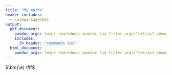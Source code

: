 ```yaml
---
title: "My maths"
header-includes:
  - \usepackage{bm}
output:
  pdf_document:
    pandoc_args: !expr rmarkdown::pandoc_lua_filter_args("extract_commands.lua")
    includes:
      in_header: "commands.tex"
  html_document:
    pandoc_args: !expr rmarkdown::pandoc_lua_filter_args("extract_commands.lua")
---
```


::: {.hidden}
$$
\newcommand{\e}{\mathcal{E}}
\newcommand{\fff}{\frac{1}{2}}
\newcommand{\bm}[1]{\boldsymbol{#1}}
$$
:::

$\bm{\e} \fff$
